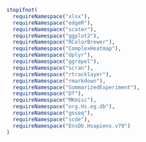 ```r
stopifnot(
  requireNamespace("xlsx"),
  requireNamespace("edgeR"),
  requireNamespace("scater"),
  requireNamespace("ggplot2"),
  requireNamespace("RColorBrewer"),
  requireNamespace("ComplexHeatmap"),
  requireNamespace("dplyr"),
  requireNamespace("ggrepel"),
  requireNamespace("scran"),
  requireNamespace("rtracklayer"),
  requireNamespace("rmarkdown"),
  requireNamespace("SummarizedExperiment"),
  requireNamespace("DT"),
  requireNamespace("MKmisc"),
  requireNamespace("org.Hs.eg.db"),
  requireNamespace("goseq"),
  requireNamespace("scde"),
  requireNamespace("EnsDb.Hsapiens.v79")
)
```
